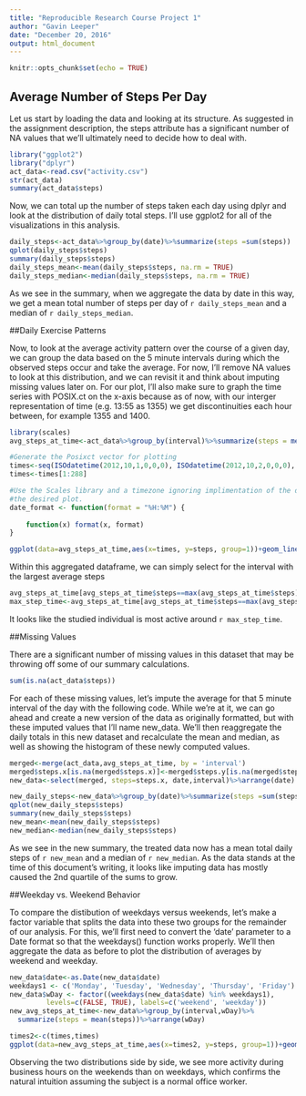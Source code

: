 ```yaml
---
title: "Reproducible Research Course Project 1"
author: "Gavin Leeper"
date: "December 20, 2016"
output: html_document
---
```


```r
knitr::opts_chunk$set(echo = TRUE)
```

## Average Number of Steps Per Day

Let us start by loading the data and looking at its structure. As suggested in the assignment description, the steps attribute has a significant number of NA values that we'll ultimately need to decide how to deal with. 

```r
library("ggplot2")
library("dplyr")
act_data<-read.csv("activity.csv")
str(act_data)
summary(act_data$steps)
```

Now, we can total up the number of steps taken each day using dplyr and look at the distribution of daily total steps. I'll use ggplot2 for all of the visualizations in this analysis.
```r
daily_steps<-act_data%>%group_by(date)%>%summarize(steps =sum(steps))
qplot(daily_steps$steps)
summary(daily_steps$steps)
daily_steps_mean<-mean(daily_steps$steps, na.rm = TRUE)
daily_steps_median<-median(daily_steps$steps, na.rm = TRUE)
```
As we see in the summary, when we aggregate the data by date in this way, we get a mean total number of steps per day of `r daily_steps_mean` and a median of `r daily_steps_median`.

##Daily Exercise Patterns

Now, to look at the average activity pattern over the course of a given day, we can group the data based on the 5 minute intervals during which the observed steps occur and take the average. For now, I'll remove NA values to look at this distribution, and we can revisit it and think about imputing missing values later on. For our plot, I'll also make sure to graph the time series with POSIX.ct on the x-axis because as of now, with our interger representation of time (e.g. 13:55 as 1355) we get discontinuities each hour between, for example 1355 and 1400.

```r
library(scales)
avg_steps_at_time<-act_data%>%group_by(interval)%>%summarize(steps = mean(steps,na.rm=TRUE))

#Generate the Posixct vector for plotting
times<-seq(ISOdatetime(2012,10,1,0,0,0), ISOdatetime(2012,10,2,0,0,0), by=(60*5))
times<-times[1:288]

#Use the Scales library and a timezone ignoring implimentation of the date_format function to generate
#the desired plot.
date_format <- function(format = "%H:%M") {
    
    function(x) format(x, format)
}

ggplot(data=avg_steps_at_time,aes(x=times, y=steps, group=1))+geom_line()+scale_x_datetime(labels = date_format("%H:%M"))
```

Within this aggregated dataframe, we can simply select for the interval with the largest average steps

```r
avg_steps_at_time[avg_steps_at_time$steps==max(avg_steps_at_time$steps),]
max_step_time<-avg_steps_at_time[avg_steps_at_time$steps==max(avg_steps_at_time$steps),1]

```

It looks like the studied individual is most active around `r max_step_time`.

##Missing Values

There are a significant number of missing values in this dataset that may be throwing off some of our summary calculations.
```r
sum(is.na(act_data$steps))
```

For each of these missing values, let's impute the average for that 5 minute interval of the day with the following code. While we're at it, we can go ahead and create a new version of the data as originally formatted, but with these imputed values that I'll name new_data. We'll then reaggregate the daily totals in this new dataset and recalculate the mean and median, as well as showing the histogram of these newly computed values.

```r
merged<-merge(act_data,avg_steps_at_time, by = 'interval')
merged$steps.x[is.na(merged$steps.x)]<-merged$steps.y[is.na(merged$steps.x)]
new_data<-select(merged, steps=steps.x, date,interval)%>%arrange(date)

new_daily_steps<-new_data%>%group_by(date)%>%summarize(steps =sum(steps))
qplot(new_daily_steps$steps)
summary(new_daily_steps$steps)
new_mean<-mean(new_daily_steps$steps)
new_median<-median(new_daily_steps$steps)
```

As we see in the new summary, the treated data now has a mean total daily steps of `r new_mean` and a median of `r new_median`. As the data stands at the time of this document's writing, it looks like imputing data has mostly caused the 2nd quartile of the sums to grow. 

##Weekday vs. Weekend Behavior

To compare the distibution of weekdays versus weekends, let's make a factor variable that splits the data into these two groups for the remainder of our analysis. For this, we'll first need to convert the 'date' parameter to a Date format so that the weekdays() function works properly. We'll then aggregate the data as before to plot the distribution of averages by weekend and weekday. 
```r
new_data$date<-as.Date(new_data$date)
weekdays1 <- c('Monday', 'Tuesday', 'Wednesday', 'Thursday', 'Friday')
new_data$wDay <- factor((weekdays(new_data$date) %in% weekdays1), 
         levels=c(FALSE, TRUE), labels=c('weekend', 'weekday'))
new_avg_steps_at_time<-new_data%>%group_by(interval,wDay)%>%
  summarize(steps = mean(steps))%>%arrange(wDay)

times2<-c(times,times)
ggplot(data=new_avg_steps_at_time,aes(x=times2, y=steps, group=1))+geom_line()+facet_grid(wDay ~ .)+scale_x_datetime(labels = date_format("%H:%M"))+facet_grid(wDay ~ .)+ggtitle("Average Steps per 5 min Interval on Weekends and Weekdays")+ylab("Time of Day")+xlab("Avg Number of Steps")
```

Observing the two distributions side by side, we see more activity during business hours on the weekends than on weekdays, which confirms the natural intuition assuming the subject is a normal office worker.